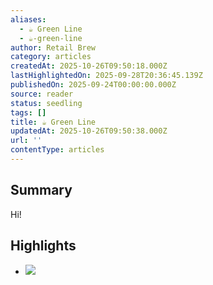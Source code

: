 ```yaml
---
aliases:
  - ☕ Green Line
  - ☕-green-line
author: Retail Brew
category: articles
createdAt: 2025-10-26T09:50:18.000Z
lastHighlightedOn: 2025-09-28T20:36:45.139Z
publishedOn: 2025-09-24T00:00:00.000Z
source: reader
status: seedling
tags: []
title: ☕ Green Line
updatedAt: 2025-10-26T09:50:38.000Z
url: ''
contentType: articles
---
```

## Summary

Hi!

## Highlights

- ![](https://cdn.sanity.io/images/bl383u0v/production/e8c0d668fd2ce584105a14629f9409b29ddffc91-3840x2160.png?w=640&q=60)
